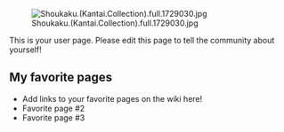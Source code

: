 [[File:Shoukaku.(Kantai.Collection).full.1729030.jpg|thumb]]

This is your user page. Please edit this page to tell the community about yourself!

==My favorite pages==

* Add links to your favorite pages on the wiki here!
* Favorite page #2
* Favorite page #3